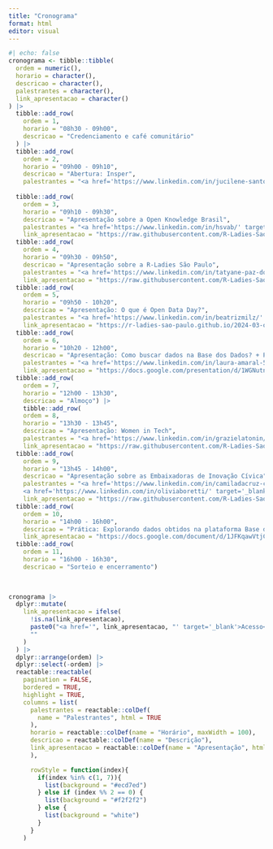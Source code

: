 ```yaml
---
title: "Cronograma"
format: html
editor: visual
---
```


```r
#| echo: false
cronograma <- tibble::tibble(
  ordem = numeric(),
  horario = character(),
  descricao = character(),
  palestrantes = character(),
  link_apresentacao = character()
) |> 
  tibble::add_row(
    ordem = 1,
    horario = "08h30 - 09h00",
    descricao = "Credenciamento e café comunitário"
  ) |> 
  tibble::add_row(
    ordem = 2,
    horario = "09h00 - 09h10",
    descricao = "Abertura: Insper",
    palestrantes = "<a href='https://www.linkedin.com/in/jucilene-santos-82518524/' target='_blank'>Jucilene Lopes</a> (<a href='https://www.insper.edu.br/pesquisa-e-conhecimento/centro-de-ciencia-de-dados/' target='_blank'>Centro de Ciência de Dados do Insper (CCD)</a>)") |> 
  
  tibble::add_row(
    ordem = 3,
    horario = "09h10 - 09h30",
    descricao = "Apresentação sobre a Open Knowledge Brasil",
    palestrantes = "<a href='https://www.linkedin.com/in/hsvab/' target='_blank'>Haydee Svab</a> (<a href='https://www.ok.org.br/' target='_blank'>Open Knowledge Brasil</a> + <a href='https://rladies-sp.org/' target='_blank'>R-Ladies São Paulo</a>)",
    link_apresentacao = "https://raw.githubusercontent.com/R-Ladies-Sao-Paulo/2024-03-open-data-day/main/apresentacoes/okbr.pdf") |> 
  tibble::add_row(
    ordem = 4,
    horario = "09h30 - 09h50",
    descricao = "Apresentação sobre a R-Ladies São Paulo",
    palestrantes = "<a href='https://www.linkedin.com/in/tatyane-paz-dominguez-264224213/' target='_blank'>Tatyane Paz Dominguez</a> (<a href='https://rladies-sp.org/' target='_blank'>R-Ladies São Paulo</a> +  <a href='https://www.iag.usp.br/' target='_blank'>IAG/USP</a>)",
    link_apresentacao = "https://raw.githubusercontent.com/R-Ladies-Sao-Paulo/2024-03-open-data-day/main/apresentacoes/rladies.pdf") |> 
  tibble::add_row(
    ordem = 5,
    horario = "09h50 - 10h20",
    descricao = "Apresentação: O que é Open Data Day?",
    palestrantes = "<a href='https://www.linkedin.com/in/beatrizmilz/' target='_blank'>Beatriz Milz</a> (<a href='https://rladies-sp.org/' target='_blank'>R-Ladies São Paulo</a> +  <a href='https://embaixadoras.ok.org.br/' target='_blank'>Embaixadoras</a>)",
    link_apresentacao = "https://r-ladies-sao-paulo.github.io/2024-03-open-data-day/slide-open-data-day.html") |> 
  tibble::add_row(
    ordem = 6,
    horario = "10h20 - 12h00",
    descricao = "Apresentação: Como buscar dados na Base dos Dados? + Prática com R",
    palestrantes = "<a href='https://www.linkedin.com/in/laura-amaral-574b73121/' target='_blank'>Laura Amaral</a> (<a href='https://basedosdados.org/' target='_blank'>Base dos Dados</a>)",
    link_apresentacao = "https://docs.google.com/presentation/d/1WGNutn_V9QxrcQ4XOItVf0x6MF9F-mFd4Ub3uwsYGps/edit?usp=sharing") |> 
  tibble::add_row(
    ordem = 7,
    horario = "12h00 - 13h30",
    descricao = "Almoço") |>
    tibble::add_row(
    ordem = 8,
    horario = "13h30 - 13h45",
    descricao = "Apresentação: Women in Tech",
    palestrantes = "<a href='https://www.linkedin.com/in/grazielatonin/' target='_blank'>Graziela Tonin</a> (<a href='https://www.insper.edu.br/noticias/graziela-tonin-assume-lideranca-do-women-in-tech/' target='_blank'>Women in Tech</a>)",
    link_apresentacao = "https://raw.githubusercontent.com/R-Ladies-Sao-Paulo/2024-03-open-data-day/main/apresentacoes/WIT.pdf") |> 
  tibble::add_row(
    ordem = 9,
    horario = "13h45 - 14h00",
    descricao = "Apresentação sobre as Embaixadoras de Inovação Cívica",
    palestrantes = "<a href='https://www.linkedin.com/in/camiladacruz-cs/' target='_blank'>Camila da Cruz S. de Souza</a>  (<a href='https://embaixadoras.ok.org.br/' target='_blank'>Embaixadoras</a>) <br><br>
    <a href='https://www.linkedin.com/in/oliviaboretti/' target='_blank'>Olivia Boretti</a> (<a href='https://embaixadoras.ok.org.br/' target='_blank'>Embaixadoras</a>)",
    link_apresentacao = "https://raw.githubusercontent.com/R-Ladies-Sao-Paulo/2024-03-open-data-day/main/apresentacoes/embaixadoras.pdf") |> 
  tibble::add_row(
    ordem = 10,
    horario = "14h00 - 16h00",
    descricao = "Prática: Explorando dados obtidos na plataforma Base dos Dados",
    link_apresentacao = "https://docs.google.com/document/d/1JFKqawVtjCkblMz-i5ZAmwcWwEFsWPuqO6GDjek4RSs/edit?usp=sharing") |> 
  tibble::add_row(
    ordem = 11,
    horario = "16h00 - 16h30",
    descricao = "Sorteio e encerramento") 
    
  

cronograma |> 
  dplyr::mutate(
    link_apresentacao = ifelse(
      !is.na(link_apresentacao),
      paste0("<a href='", link_apresentacao, "' target='_blank'>Acesso</a>"),
      ""
    )
  ) |> 
  dplyr::arrange(ordem) |> 
  dplyr::select(-ordem) |> 
  reactable::reactable(
    pagination = FALSE,
    bordered = TRUE,
    highlight = TRUE,
    columns = list(
      palestrantes = reactable::colDef(
        name = "Palestrantes", html = TRUE
      ),
      horario = reactable::colDef(name = "Horário", maxWidth = 100), 
      descricao = reactable::colDef(name = "Descrição"),
      link_apresentacao = reactable::colDef(name = "Apresentação", html = TRUE, maxWidth = 140, align = "center")
      ),

      rowStyle = function(index){
        if(index %in% c(1, 7)){
          list(background = "#ecd7ed")
        } else if (index %% 2 == 0) {
          list(background = "#f2f2f2")
        } else {
          list(background = "white")
        }
      }
    )
```
